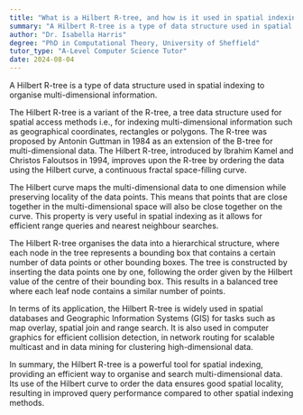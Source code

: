 ```yaml
---
title: "What is a Hilbert R-tree, and how is it used in spatial indexing?"
summary: "A Hilbert R-tree is a type of data structure used in spatial indexing to organise multi-dimensional information."
author: "Dr. Isabella Harris"
degree: "PhD in Computational Theory, University of Sheffield"
tutor_type: "A-Level Computer Science Tutor"
date: 2024-08-04
---
```


A Hilbert R-tree is a type of data structure used in spatial indexing to organise multi-dimensional information.

The Hilbert R-tree is a variant of the R-tree, a tree data structure used for spatial access methods i.e., for indexing multi-dimensional information such as geographical coordinates, rectangles or polygons. The R-tree was proposed by Antonin Guttman in 1984 as an extension of the B-tree for multi-dimensional data. The Hilbert R-tree, introduced by Ibrahim Kamel and Christos Faloutsos in 1994, improves upon the R-tree by ordering the data using the Hilbert curve, a continuous fractal space-filling curve.

The Hilbert curve maps the multi-dimensional data to one dimension while preserving locality of the data points. This means that points that are close together in the multi-dimensional space will also be close together on the curve. This property is very useful in spatial indexing as it allows for efficient range queries and nearest neighbour searches.

The Hilbert R-tree organises the data into a hierarchical structure, where each node in the tree represents a bounding box that contains a certain number of data points or other bounding boxes. The tree is constructed by inserting the data points one by one, following the order given by the Hilbert value of the centre of their bounding box. This results in a balanced tree where each leaf node contains a similar number of points.

In terms of its application, the Hilbert R-tree is widely used in spatial databases and Geographic Information Systems (GIS) for tasks such as map overlay, spatial join and range search. It is also used in computer graphics for efficient collision detection, in network routing for scalable multicast and in data mining for clustering high-dimensional data.

In summary, the Hilbert R-tree is a powerful tool for spatial indexing, providing an efficient way to organise and search multi-dimensional data. Its use of the Hilbert curve to order the data ensures good spatial locality, resulting in improved query performance compared to other spatial indexing methods.
    